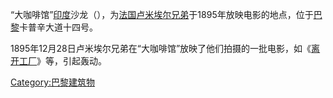 {{Unreferenced|time=2014-12-03T14:45:13+00:00}}
“大咖啡馆”[[印度|印度]]沙龙（{{lang-fr|Salon Indien du Grand Café}}），为[[法国|法国]][[卢米埃尔兄弟|卢米埃尔兄弟]]于1895年放映电影的地点，位于[[巴黎|巴黎]]卡普辛大道十四号。

1895年12月28日卢米埃尔兄弟在“大咖啡馆”放映了他们拍摄的一批电影，如《[[离开工厂|离开工厂]]》等，引起轰动。

[[Category:巴黎建筑物|Category:巴黎建筑物]]